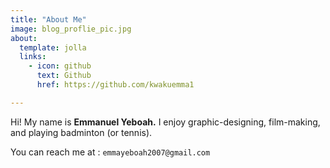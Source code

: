 ```yaml
---
title: "About Me"
image: blog_proflie_pic.jpg
about:
  template: jolla
  links:
    - icon: github
      text: Github
      href: https://github.com/kwakuemma1 

---
```


Hi! My name is **Emmanuel Yeboah.** I enjoy graphic-designing, film-making, and playing badminton (or tennis).

You can reach  me at : `emmayeboah2007@gmail.com` 
